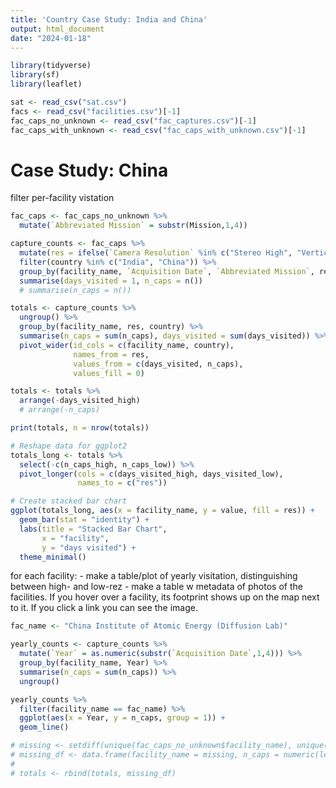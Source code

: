 ```yaml
---
title: 'Country Case Study: India and China'
output: html_document
date: "2024-01-18"
---
```


```r
library(tidyverse)
library(sf)
library(leaflet)

sat <- read_csv("sat.csv")
facs <- read_csv("facilities.csv")[-1]
fac_caps_no_unknown <- read_csv("fac_captures.csv")[-1]
fac_caps_with_unknown <- read_csv("fac_caps_with_unknown.csv")[-1]
```

# Case Study: China

filter per-facility vistation

```r
fac_caps <- fac_caps_no_unknown %>%
  mutate(`Abbreviated Mission` = substr(Mission,1,4))

capture_counts <- fac_caps %>% 
  mutate(res = ifelse(`Camera Resolution` %in% c("Stereo High", "Vertical High", "2 to 4 feet"), "high", "low")) %>%
  filter(country %in% c("India", "China")) %>%
  group_by(facility_name, `Acquisition Date`, `Abbreviated Mission`, res, country, start_date) %>%
  summarise(days_visited = 1, n_caps = n()) 
  # summarise(n_caps = n()) 

totals <- capture_counts %>%
  ungroup() %>%
  group_by(facility_name, res, country) %>%
  summarise(n_caps = sum(n_caps), days_visited = sum(days_visited)) %>%
  pivot_wider(id_cols = c(facility_name, country), 
              names_from = res, 
              values_from = c(days_visited, n_caps),
              values_fill = 0)

totals <- totals %>%
  arrange(-days_visited_high)
  # arrange(-n_caps)

print(totals, n = nrow(totals))
```

```r
# Reshape data for ggplot2
totals_long <- totals %>%
  select(-c(n_caps_high, n_caps_low)) %>%
  pivot_longer(cols = c(days_visited_high, days_visited_low),
               names_to = c("res"))

# Create stacked bar chart
ggplot(totals_long, aes(x = facility_name, y = value, fill = res)) +
  geom_bar(stat = "identity") +
  labs(title = "Stacked Bar Chart",
       x = "facility",
       y = "days visited") +
  theme_minimal()
```


for each facility:
- make a table/plot of yearly visitation, distinguishing between high- and low-rez
- make a table w metadata of photos of the facilities. If you hover over a facility, its footprint shows up on the map next to it. If you click a link you can see the image. 

```r
fac_name <- "China Institute of Atomic Energy (Diffusion Lab)"

yearly_counts <- capture_counts %>%
  mutate(`Year` = as.numeric(substr(`Acquisition Date`,1,4))) %>%
  group_by(facility_name, Year) %>%
  summarise(n_caps = sum(n_caps)) %>%
  ungroup()

yearly_counts %>% 
  filter(facility_name == fac_name) %>%
  ggplot(aes(x = Year, y = n_caps, group = 1)) +
  geom_line()
```




```r
# missing <- setdiff(unique(fac_caps_no_unknown$facility_name), unique(capture_counts$facility_name))
# missing_df <- data.frame(facility_name = missing, n_caps = numeric(length(missing)))
# 
# totals <- rbind(totals, missing_df)
```

